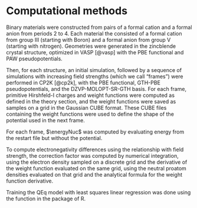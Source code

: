# Computational methods

Binary materials were constructed from pairs of a formal cation and a formal anion from periods 2 to 4.
Each material the consisted of a formal cation from group III (starting with Boron) and a formal anion from group V (starting with nitrogen).
Geometries were generated in the zincblende crystal structure, optimized in VASP [@vasp] with the PBE functional and PAW pseudopotentials.

Then, for each structure, an initial simulation, followed by a sequence of simulations with increasing field strengths (which we call "frames") were performed in CP2K [@cp2k], with the PBE functional, GTH-PBE pseudopotentials, and the DZVP-MOLOPT-SR-GTH basis.
For each frame, primitive Hirshfeld-I charges and weight functions were computed as defined in the theory section, and the weight functions were saved as samples on a grid in the Gaussian CUBE format.
These CUBE files containing the weight functions were used to define the shape of the potential used in the next frame.

For each frame, $\energyNuc$ was computed by evaluating energy from the restart file but without the potential.

To compute electronegativity differences using the relationship with field strength, the correction factor was computed by numerical integration, using the electron density sampled on a discrete grid and the derivative of the weight function evaluated on the same grid, using the neutral proatom densities evaluated on that grid and the analytical formula for the weight function derivative.

Training the QEq model with least squares linear regression was done using the \texttt{lm} function in the \texttt{stats} package of R.
